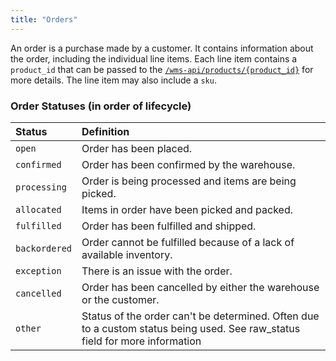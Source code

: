 ```yaml
---
title: "Orders"
---
```

An order is a purchase made by a customer. It contains information about the order,
including the individual line items. Each line item contains a `product_id` that
can be passed to the [`/wms-api/products/{product_id}`](api-reference/wms-api/products/get-item) for more details.
The line item may also include a `sku`.

### Order Statuses (in order of lifecycle)
| Status       | Definition
| :----------- | :---------------------------------------------------------------
| `open`       | Order has been placed.
| `confirmed`  | Order has been confirmed by the warehouse.
| `processing` | Order is being processed and items are being picked.
| `allocated`  | Items in order have been picked and packed.
| `fulfilled`  | Order has been fulfilled and shipped.
| `backordered`| Order cannot be fulfilled because of a lack of available inventory.
| `exception`  | There is an issue with the order.
| `cancelled`  | Order has been cancelled by either the warehouse or the customer.
| `other`      | Status of the order can't be determined. Often due to a custom status being used. See raw_status field for more information